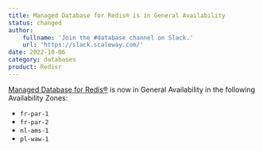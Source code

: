 ```yaml
---
title: Managed Database for Redis® is in General Availability
status: changed
author:
    fullname: 'Join the #database channel on Slack.'
    url: 'https://slack.scaleway.com/'
date: 2022-10-06
category: databases
product: Redisr
---
```


[Managed Database for Redis®](/managed-databases/redis/how-to/create-a-database-for-redis/) is now in General Availability in the following Availability Zones:
* `fr-par-1`
* `fr-par-2`
* `nl-ams-1`
* `pl-waw-1`